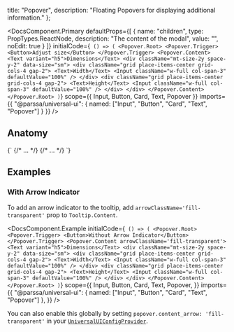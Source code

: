 
  title: "Popover",
  description: "Floating Popovers for displaying additional information."
};

<RadixDisclaimer
  componentName="Popover"
  radixComponentName="Popover"
  radixURL="https://www.radix-ui.com/docs/primitives/components/popover"
/>


<DocsComponent.Primary
  defaultProps={[
    {
      name: "children",
      type: PropTypes.ReactNode,
      description: "The content of the modal",
      value: "",
      noEdit: true
    }
  ]}
  initialCode={`
() => (
<Popover.Root>
  <Popover.Trigger>
    <Button>Adjust size</Button>
  </Popover.Trigger>
  <Popover.Content>
    <Text variant="h5">Dimensions</Text>
    <div className="mt-size-2y space-y-2" data-size="sm">
      <div className="grid place-items-center grid-cols-4 gap-2">
        <Text>Width</Text>
        <Input className="w-full col-span-3" defaultValue="100%" />
      </div>
      <div className="grid place-items-center grid-cols-4 gap-2">
        <Text>Height</Text>
        <Input className="w-full col-span-3" defaultValue="100%" />
      </div>
    </div>
  </Popover.Content>
</Popover.Root>
)`}
  scope={{
    Input,
    Button,
    Card,
    Text,
    Popover
  }}
  imports={{
    "@parssa/universal-ui": {
      named: ["Input", "Button", "Card", "Text", "Popover"]
    }
  }}
/>

## Anatomy

<CodeBlock className="my-size-2y">
  {`<Popover>
  <Popover.Trigger> 
    {/* ... */}
  </Popover.Trigger>
  <Popover.Content>
    {/* ... */}
  <Popover.Content>
</Popover>`}
</CodeBlock>

## Examples

### With Arrow Indicator

To add an arrow indicator to the tooltip, add `arrowClassName='fill-transparent'` prop to `Tooltip.Content`.

<DocsComponent.Example
  initialCode={`
() => (
<Popover.Root>
  <Popover.Trigger>
    <Button>Without Arrow Indicator</Button>
  </Popover.Trigger>
  <Popover.Content arrowClassName='fill-transparent'>
    <Text variant="h5">Dimensions</Text>
    <div className="mt-size-2y space-y-2" data-size="sm">
      <div className="grid place-items-center grid-cols-4 gap-2">
        <Text>Width</Text>
        <Input className="w-full col-span-3" defaultValue="100%" />
      </div>
      <div className="grid place-items-center grid-cols-4 gap-2">
        <Text>Height</Text>
        <Input className="w-full col-span-3" defaultValue="100%" />
      </div>
    </div>
  </Popover.Content>
</Popover.Root>
)`}
  scope={{
    Input,
    Button,
    Card,
    Text,
    Popover,
  }}
  imports={{
    "@parssa/universal-ui": {
      named: ["Input", "Button", "Card", "Text", "Popover"]
    },
  }}
/>

You can also enable this globally by setting `popover.content_arrow: 'fill-transparent'` in your [`UniversalUIConfigProvider`](/docs/getting-started/customization).



